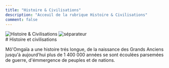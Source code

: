 ```yaml
---
title: "Histoire & Civilisations"
description: "Acceuil de la rubrique Histoire & Civilisations"
comment: false
---
```



<Image className="opacity-80" src="/articles/civilisations.png#center" alt="Histoire & Civilisations" width={600} height={200} />
<Image src="/articles/separator.svg#center" alt="séparateur" width={466} height={61} />

<div className="grid place-items-center text-center p-4">
# Histoire et civilisations
</div>

Mô'Omgaïa a une histoire trés longue, de la naissance des Grands Anciens jusqu'à aujourd'hui plus de 1 400 000 années se sont écoulées parsemées de guerre, d'émmergence de peuples et de nations.